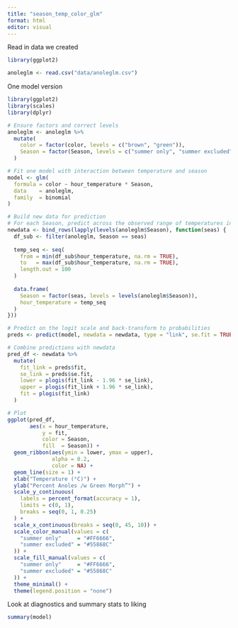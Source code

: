 ```yaml
---
title: "season_temp_color_glm"
format: html
editor: visual
---
```


Read in data we created

```r

library(ggplot2)

anoleglm <- read.csv("data/anoleglm.csv")
```

One model version

```r

library(ggplot2)
library(scales)
library(dplyr)

# Ensure factors and correct levels
anoleglm <- anoleglm %>%
  mutate(
    color = factor(color, levels = c("brown", "green")),
    Season = factor(Season, levels = c("summer only", "summer excluded"))
  )

# Fit one model with interaction between temperature and season
model <- glm(
  formula = color ~ hour_temperature * Season,
  data    = anoleglm,
  family  = binomial
)

# Build new data for prediction
# For each Season, predict across the observed range of temperatures in that season
newdata <- bind_rows(lapply(levels(anoleglm$Season), function(seas) {
  df_sub <- filter(anoleglm, Season == seas)
  
  temp_seq <- seq(
    from = min(df_sub$hour_temperature, na.rm = TRUE),
    to   = max(df_sub$hour_temperature, na.rm = TRUE),
    length.out = 100
  )
  
  data.frame(
    Season = factor(seas, levels = levels(anoleglm$Season)),
    hour_temperature = temp_seq
  )
}))

# Predict on the logit scale and back-transform to probabilities
preds <- predict(model, newdata = newdata, type = "link", se.fit = TRUE)

# Combine predictions with newdata
pred_df <- newdata %>%
  mutate(
    fit_link = preds$fit,
    se_link = preds$se.fit,
    lower = plogis(fit_link - 1.96 * se_link),
    upper = plogis(fit_link + 1.96 * se_link),
    fit = plogis(fit_link)
  )

# Plot
ggplot(pred_df,
       aes(x = hour_temperature,
           y = fit,
           color = Season,
           fill  = Season)) +
  geom_ribbon(aes(ymin = lower, ymax = upper),
              alpha = 0.2,
              color = NA) +
  geom_line(size = 1) +
  xlab("Temperature (°C)") +
  ylab("Percent Anoles /w Green Morph”") +
  scale_y_continuous(
    labels = percent_format(accuracy = 1),
    limits = c(0, 1),
    breaks = seq(0, 1, 0.25)
  ) +
  scale_x_continuous(breaks = seq(0, 45, 10)) +
  scale_color_manual(values = c(
    "summer only"     = "#FF6666",
    "summer excluded" = "#55868C"
  )) +
  scale_fill_manual(values = c(
    "summer only"     = "#FF6666",
    "summer excluded" = "#55868C"
  )) +
  theme_minimal() +
  theme(legend.position = "none")

```

Look at diagnostics and summary stats to liking

```r

summary(model)
```
